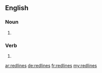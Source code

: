 ==English==

===Noun===
{{head|en|plural}}

# {{plural of|redline|lang=en}}

===Verb===
{{head|en|verb form}}

# {{en-third-person singular of|redline}}

[[ar:redlines]]
[[de:redlines]]
[[fr:redlines]]
[[my:redlines]]